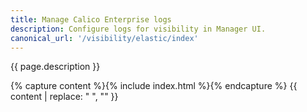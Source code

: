 ```yaml
---
title: Manage Calico Enterprise logs
description: Configure logs for visibility in Manager UI.
canonical_url: '/visibility/elastic/index'
---
```


{{ page.description }}

{% capture content %}{% include index.html %}{% endcapture %}
{{ content | replace: "    ", "" }}